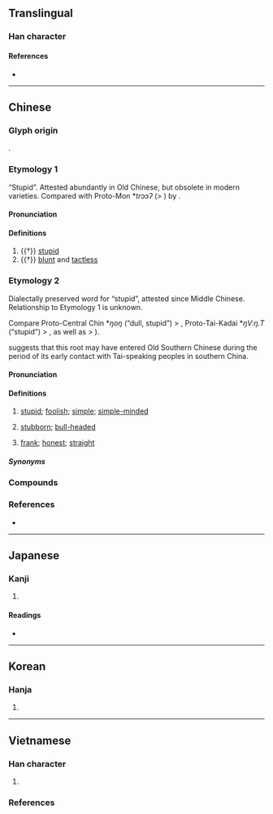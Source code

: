 {{also|戆}}
{{character info}}
==Translingual==

===Han character===
{{Han char|rn=61|rad=心|as=24|sn=28|four=07338|canj=XYCP,YCP|ids=⿱贛心}}

====References====
* {{Han ref|kx=0409.310|dkj=11525|dj=0751.300|hdz=42373.040|uh=6207|ud=25095|bh=F9BA|bd=63930}}

----

==Chinese==

===Glyph origin===
{{Han etyl}}
{{Han compound|贛|心|ls=psc|c1=p|c2=s}}.

===Etymology 1===
{{zh-forms|s=戆|alt=戅,𢥹,𢦀}}
“Stupid”. Attested abundantly in Old Chinese, but obsolete in modern varieties. Compared with Proto-Mon *''trɔɔʔ'' (> {{cog|mnw|သ္ဒိုဟ်||tr=tɜ̀h|foolish, stupid}}) by {{zh-ref|Schuessler (2007)}}.

====Pronunciation====
{{zh-pron
|m=zhuàng
|c=zong3
|mc=y
|oc=y
|cat=a
}}

====Definitions====
{{zh-hanzi}}

# {{†}} [[stupid]]
# {{†}} [[blunt]] and [[tactless]]

===Etymology 2===
{{zh-forms|s=戆|alt=怣-Min Nan,憨-Min Nan}}
Dialectally preserved word for “stupid”, attested since Middle Chinese. Relationship to Etymology 1 is unknown.

Compare Proto-Central Chin *''ŋoŋ'' (“dull, stupid”) > {{cog|lus|ngawng||dull, stupid}}, Proto-Tai-Kadai *''ŋV:ŋ.T'' (“stupid”) > {{cog|za|nguengh||stupid}}, as well as {{cog|mkh-okm|lṅaṅya||stupid, obtuse, ignorant}} > {{cog|km|ល្ងង់}}).

{{zh-ref|Bauer (1996)}} suggests that this root may have entered Old Southern Chinese during the period of its early contact with Tai-speaking peoples in southern China.

====Pronunciation====
{{zh-pron
|m=gàng
|c=ngong6
|c-t=ngong5
|h=pfs=ngong
|md=ngâung
|mn=gōng
|mn-t=gong3/gong5
|mn-t_note=gong5 - Jieyang
|w=3gaan
|cat=a
}}

====Definitions====
{{zh-hanzi}}

# {{lb|zh|Cantonese|Hakka|Min|Wu}} [[stupid]]; [[foolish]]; [[simple]]; [[simple-minded]]
# {{lb|zh|dialectal Mandarin}} [[stubborn]]; [[bull-headed]]
# {{lb|zh|dialectal Mandarin}} [[frank]]; [[honest]]; [[straight]]

=====Synonyms=====
{{zh-dial|傻}}

===Compounds===
{{zh-der|戇大|戇大呆|戇囝|戇Q|戇居|戇鳩|戇喪|假戇|霎戇|戇居佬|戇居居|戇直|詐戇|戇馬|戇正|戇狗|戇仔|戇頭|戇佬|戇妹|戇婆|戇戇|戇頭子|戇吼吼|戇搭搭|戇頭戇腦|戇神|戇膽|戇話|戇錢|戇的|戇人|愚戇|戇小子|番仔戇|戇面|大戇牯|戇猴|戇手;Hainanese|戇過隻鴨}}

===References===
* {{thcwd|13447}}

----

==Japanese==

===Kanji===
{{ja-kanji|grade=|rs=心24}}

# {{rfdef|ja|sort=心24}}

====Readings====
* {{ja-readings|on=とう, ちゅう, しゅ, こう, く|kun=おろ-か}}

----

==Korean==

===Hanja===
{{ko-hanja|hangeul=당|eumhun=|rv=dang|mr=tang|y=tang}}

# {{rfdef|ko|sort=心24}}

----

==Vietnamese==

===Han character===
{{vi-readings|rs=心24
|hanviet=tráng-gdhn
|phienthiet=陟降 trắc giáng
}}

# {{rfdef|vi|sort=心24}}

===References===
<references/>